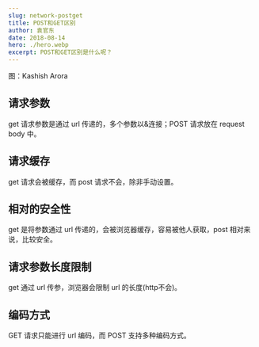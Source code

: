 ```yaml
---
slug: network-postget
title: POST和GET区别
author: 袁官东
date: 2018-08-14
hero: ./hero.webp
excerpt: POST和GET区别是什么呢？
---
```

<div className={'img-desc'}>图：Kashish Arora</div>



## 请求参数
get 请求参数是通过 url 传递的，多个参数以&连接；POST 请求放在 request body 中。
## 请求缓存
get 请求会被缓存，而 post 请求不会，除非手动设置。
## 相对的安全性
get 是将参数通过 url 传递的，会被浏览器缓存，容易被他人获取，post 相对来说，比较安全。
## 请求参数长度限制
get 通过 url 传参，浏览器会限制 url 的长度(http不会)。
## 编码方式
GET 请求只能进行 url 编码，而 POST 支持多种编码方式。